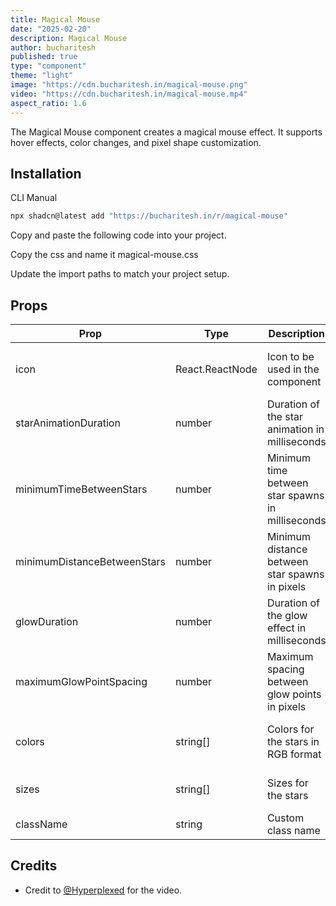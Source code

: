 ```yaml
---
title: Magical Mouse
date: "2025-02-20"
description: Magical Mouse
author: bucharitesh
published: true
type: "component"
theme: "light"
image: "https://cdn.bucharitesh.in/magical-mouse.png"
video: "https://cdn.bucharitesh.in/magical-mouse.mp4"
aspect_ratio: 1.6
---
```


<ComponentPreview name="magical-mouse-demo" />

The Magical Mouse component creates a magical mouse effect. It supports hover effects, color changes, and pixel shape customization.

## Installation

<Tabs defaultValue="cli">

<TabsList>
  <TabsTrigger value="cli">CLI</TabsTrigger>
  <TabsTrigger value="manual">Manual</TabsTrigger>
</TabsList>
<TabsContent value="cli">

```bash
npx shadcn@latest add "https://bucharitesh.in/r/magical-mouse"
```

</TabsContent>

<TabsContent value="manual">

<Steps>

<Step>Copy and paste the following code into your project.</Step>

<ComponentSource name="magical-mouse" />

<Step>Copy the css and name it magical-mouse.css</Step>

<ComponentCSS name="magical-mouse" />

<Step>Update the import paths to match your project setup.</Step>

</Steps>

</TabsContent>

</Tabs>

## Props

| Prop                        | Type            | Description                                      | Default                        |
| --------------------------- | --------------- | ------------------------------------------------ | -----------------------------  |
| icon                        | React.ReactNode | Icon to be used in the component                 | Sparkle from lucide-react      |
| starAnimationDuration       | number          | Duration of the star animation in milliseconds   | 1500                           |
| minimumTimeBetweenStars     | number          | Minimum time between star spawns in milliseconds | 250                            |
| minimumDistanceBetweenStars | number          | Minimum distance between star spawns in pixels   | 75                             |
| glowDuration                | number          | Duration of the glow effect in milliseconds      | 75                             |
| maximumGlowPointSpacing     | number          | Maximum spacing between glow points in pixels    | 10                             |
| colors                      | string[]        | Colors for the stars in RGB format               | ["249 146 253", "252 254 255"] |
| sizes                       | string[]        | Sizes for the stars                              | ["1.4rem", "1rem", "0.6rem"]   |
| className                   | string          | Custom class name                                | ""                             |

## Credits

- Credit to [@Hyperplexed](https://youtu.be/G9207EJySaA?si=SkJAYhfNCvxMcYWr) for the video.
